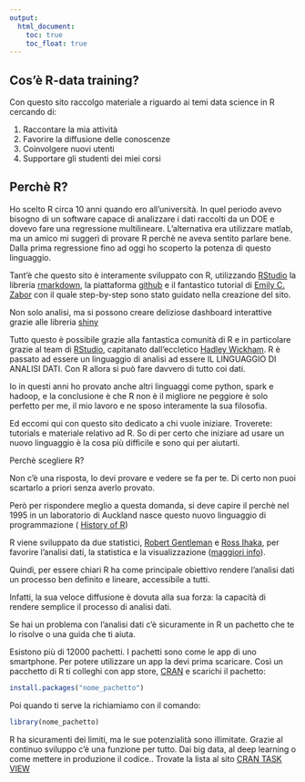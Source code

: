 ```yaml
---
output:
  html_document: 
    toc: true
    toc_float: true
---
```


## Cos'è R-data training?

<link rel="stylesheet" href="styles.css" type="text/css">


Con questo sito raccolgo materiale a riguardo ai temi data science in R cercando di:

1. Raccontare la mia attività 
2. Favorire la diffusione delle conoscenze
3. Coinvolgere nuovi utenti
4. Supportare gli studenti dei miei corsi

## Perchè R?

Ho scelto R circa 10 anni quando ero all'università. 
In quel periodo avevo bisogno di un software capace di analizzare i dati raccolti da un DOE e dovevo fare una regressione multilineare. L'alternativa era utilizzare matlab, ma un amico mi suggerì di provare R perchè ne aveva sentito parlare bene. Dalla prima regressione fino ad oggi ho scoperto la potenza di questo linguaggio.

Tant'è che questo sito è interamente sviluppato con R, utilizzando [RStudio](https://www.rstudio.com/) la libreria [rmarkdown](https://rmarkdown.rstudio.com/rmarkdown_websites.html), la piattaforma [github](https://github.com/) e il fantastico tutorial di [Emily C. Zabor](http://www.emilyzabor.com/tutorials/rmarkdown_websites_tutorial.html) con il quale step-by-step sono stato guidato nella creazione del sito.

Non solo analisi, ma si possono creare deliziose dashboard interattive grazie alle libreria [shiny](https://shiny.rstudio.com/) 

Tutto questo è possibile grazie alla fantastica comunità di R e in particolare grazie al team di [RStudio](https://www.rstudio.com/), capitanato dall'eccletico [Hadley Wickham](http://hadley.nz/). 
R è passato ad essere un linguaggio di analisi ad essere IL LINGUAGGIO DI ANALISI DATI. Con R allora si può fare davvero di tutto coi dati.

Io in questi anni ho provato anche altri linguaggi come python, spark e hadoop, e la conclusione è che R non è il migliore ne peggiore è solo perfetto per me, il mio lavoro e ne sposo interamente la sua filosofia.


Ed eccomi qui con questo sito dedicato a chi vuole iniziare. Troverete: tutorials e materiale relativo ad R. 
So di per certo che iniziare ad usare un nuovo linguaggio è la cosa più difficile e sono qui per aiutarti.

Perchè scegliere R? 

Non c'è una risposta, lo devi provare e vedere se fa per te. Di certo non puoi scartarlo a priori senza averlo provato.

Però per rispondere meglio a questa domanda, si deve capire il perchè nel 1995 in un laboratorio di Auckland nasce questo nuovo linguaggio di programmazione ( [History of R](http://blog.revolutionanalytics.com/2017/10/updated-history-of-r.html))

R viene sviluppato da due statistici, [Robert Gentleman](https://en.wikipedia.org/wiki/Robert_Gentleman_(statistician)) e [Ross Ihaka](https://en.wikipedia.org/wiki/Ross_Ihaka), per favorire l'analisi dati, la statistica e la visualizzazione  ([maggiori info](https://www.orison.biz/blogs/ch3ckmat3/2015/06/r-vs-python-for-data-science/)).

Quindi, per essere chiari R ha come principale obiettivo rendere l'analisi dati un processo ben definito e lineare, accessibile a tutti.

Infatti, la sua veloce diffusione è dovuta alla sua forza: la capacità di rendere semplice il processo di analisi dati.

Se hai un problema con l'analisi dati c'è sicuramente in R un pachetto che te lo risolve o una guida che ti aiuta. 

Esistono più di 12000 pachetti. I pachetti sono come le app di uno smartphone. Per potere utilizzare un app la devi prima scaricare. Così un pacchetto di R ti colleghi con app store, [CRAN](https://cran.r-project.org/) e scarichi il pachetto: 

```r
install.packages("nome_pachetto")
```

Poi quando ti serve la richiamiamo con il comando:

```r
library(nome_pachetto)
```


R ha sicuramenti dei limiti, ma le sue potenzialità sono illimitate. Grazie al continuo sviluppo c'è una funzione per tutto. Dai big data, al deep learning o come mettere in produzione il codice.. 
Trovate la lista al sito [CRAN TASK VIEW](https://cran.r-project.org/web/views/)
